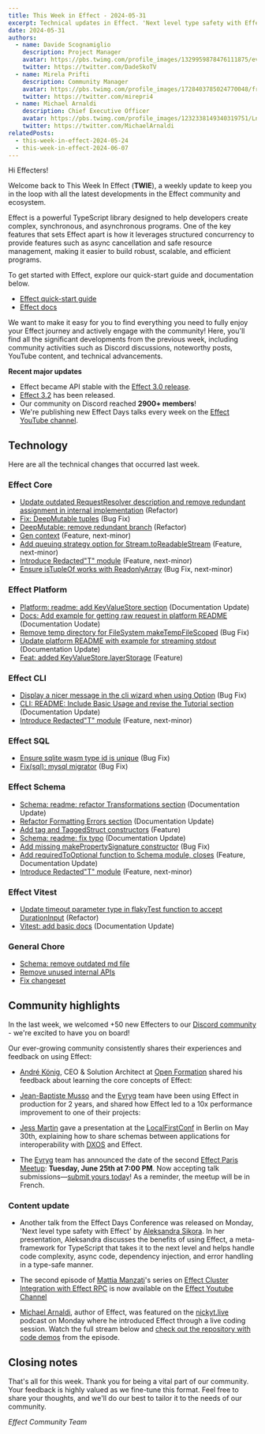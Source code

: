 ```yaml
---
title: This Week in Effect - 2024-05-31
excerpt: Technical updates in Effect. 'Next level type safety with Effect' by Aleksandra Sikora. 'Effect Cluster Integration with Effect RPC' Ep.2 by Mattia Manzati.
date: 2024-05-31
authors:
  - name: Davide Scognamiglio
    description: Project Manager
    avatar: https://pbs.twimg.com/profile_images/1329959878476111875/evHG8VX6_400x400.jpg
    twitter: https://twitter.com/DadeSkoTV
  - name: Mirela Prifti
    description: Community Manager
    avatar: https://pbs.twimg.com/profile_images/1728403785024770048/frKphayT_400x400.jpg
    twitter: https://twitter.com/mirepri4
  - name: Michael Arnaldi
    description: Chief Executive Officer
    avatar: https://pbs.twimg.com/profile_images/1232338149340319751/Ln9nNWyk_400x400.jpg
    twitter: https://twitter.com/MichaelArnaldi
relatedPosts:
  - this-week-in-effect-2024-05-24
  - this-week-in-effect-2024-06-07
---
```


Hi Effecters!

Welcome back to This Week In Effect (**TWIE**), a weekly update to keep you in the loop with all the latest developments in the Effect community and ecosystem.

Effect is a powerful TypeScript library designed to help developers create complex, synchronous, and asynchronous programs. One of the key features that sets Effect apart is how it leverages structured concurrency to provide features such as async cancellation and safe resource management, making it easier to build robust, scalable, and efficient programs.

To get started with Effect, explore our quick-start guide and documentation below.

- [Effect quick-start guide](/docs/quickstart)
- [Effect docs](/docs/introduction)

We want to make it easy for you to find everything you need to fully enjoy your Effect journey and actively engage with the community! Here, you'll find all the significant developments from the previous week, including community activities such as Discord discussions, noteworthy posts, YouTube content, and technical advancements.

**Recent major updates**

- Effect became API stable with the [Effect 3.0 release](https://effect.website/blog/effect-3.0).
- [Effect 3.2](https://effect.website/blog/effect-3.2) has been released.
- Our community on Discord reached **2900+ members**!
- We're publishing new Effect Days talks every week on the [Effect YouTube channel](https://www.youtube.com/@effect-ts).

## Technology

Here are all the technical changes that occurred last week.

### Effect Core

- [Update outdated RequestResolver description and remove redundant assignment in internal implementation](https://github.com/Effect-TS/effect/pull/2862) (Refactor)
- [Fix: DeepMutable tuples](https://github.com/Effect-TS/effect/pull/2879) (Bug Fix)
- [DeepMutable: remove redundant branch](https://github.com/Effect-TS/effect/pull/2885) (Refactor)
- [Gen context](https://github.com/Effect-TS/effect/pull/2857) (Feature, next-minor)
- [Add queuing strategy option for Stream.toReadableStream](https://github.com/Effect-TS/effect/pull/2864) (Feature, next-minor)
- [Introduce Redacted"T" module](https://github.com/Effect-TS/effect/pull/2856) (Feature, next-minor)
- [Ensure isTupleOf works with ReadonlyArray](https://github.com/Effect-TS/effect/pull/2883) (Bug Fix, next-minor)

### Effect Platform

- [Platform: readme: add KeyValueStore section](https://github.com/Effect-TS/effect/pull/2845) (Documentation Update)
- [Docs: Add example for getting raw request in platform README](https://github.com/Effect-TS/effect/pull/2850) (Documentation Uodate)
- [Remove temp directory for FileSystem makeTempFileScoped](https://github.com/Effect-TS/effect/pull/2859) (Bug Fix)
- [Update platform README with example for streaming stdout](https://github.com/Effect-TS/effect/pull/2870) (Documentation Update)
- [Feat: added KeyValueStore.layerStorage](https://github.com/Effect-TS/effect/pull/2737) (Feature)

### Effect CLI

- [Display a nicer message in the cli wizard when using Option](https://github.com/Effect-TS/effect/pull/2847) (Bug Fix)
- [CLI: README: Include Basic Usage and revise the Tutorial section](https://github.com/Effect-TS/effect/pull/2844) (Documentation Update)
- [Introduce Redacted"T" module](https://github.com/Effect-TS/effect/pull/2856) (Feature, next-minor)

### Effect SQL

- [Ensure sqlite wasm type id is unique](https://github.com/Effect-TS/effect/pull/2858) (Bug Fix)
- [Fix(sql): mysql migrator](https://github.com/Effect-TS/effect/pull/2867) (Bug Fix)

### Effect Schema

- [Schema: readme: refactor Transformations section](https://github.com/Effect-TS/effect/pull/2852) (Documentation Update)
- [Refactor Formatting Errors section](https://github.com/Effect-TS/effect/pull/2861) (Documentation Update)
- [Add tag and TaggedStruct constructors](https://github.com/Effect-TS/effect/pull/2851) (Feature)
- [Schema: readme: fix typo](https://github.com/Effect-TS/effect/pull/2863) (Documentation Update)
- [Add missing makePropertySignature constructor](https://github.com/Effect-TS/effect/pull/2880) (Bug Fix)
- [Add requiredToOptional function to Schema module, closes](https://github.com/Effect-TS/effect/pull/2882) (Feature, Documentation Update)
- [Introduce Redacted"T" module](https://github.com/Effect-TS/effect/pull/2856) (Feature, next-minor)

### Effect Vitest

- [Update timeout parameter type in flakyTest function to accept DurationInput](https://github.com/Effect-TS/effect/pull/2869) (Refactor)
- [Vitest: add basic docs](https://github.com/Effect-TS/effect/pull/2868) (Documentation Update)

### General Chore

- [Schema: remove outdated md file](https://github.com/Effect-TS/effect/pull/2849)
- [Remove unused internal APIs](https://github.com/Effect-TS/effect/pull/2866)
- [Fix changeset](https://github.com/Effect-TS/effect/pull/2891)

## Community highlights

In the last week, we welcomed +50 new Effecters to our [Discord community](https://discord.gg/effect-ts) - we're excited to have you on board!

Our ever-growing community consistently shares their experiences and feedback on using Effect:

- [André König](https://x.com/ItsAndreKoenig), CEO & Solution Architect at [Open Formation](https://openformation.io) shared his feedback about learning the core concepts of Effect:

  <Tweet id="1794809898250666251" />

- [Jean-Baptiste Musso](https://x.com/jbmusso) and the [Evryg](https://www.evryg.com) team have been using Effect in production for 2 years, and shared how Effect led to a 10x performance improvement to one of their projects:

  <Tweet id="1795209873061216660" />

- [Jess Martin](https://x.com/jessmartin) gave a presentation at the [LocalFirstConf](https://www.localfirstconf.com/) in Berlin on May 30th, explaining how to share schemas between applications for interoperability with [DXOS](https://dxos.org/) and Effect.

  <Tweet id="1796128076100673898" />

- The [Evryg](https://www.evryg.com) team has announced the date of the second [Effect Paris Meetup](https://www.meetup.com/effect-paris/#): **Tuesday, June 25th at 7:00 PM**. Now accepting talk submissions—[submit yours today](https://github.com/evryg-org/effect-paris/issues/new?template=talk.yml)! As a reminder, the meetup will be in French.
  <Tweet id="1793661086291710258" />

### Content update

- Another talk from the Effect Days Conference was released on Monday, 'Next level type safety with Effect' by [Aleksandra Sikora](https://x.com/aleksandrasays). In her presentation, Aleksandra discusses the benefits of using Effect, a meta-framework for TypeScript that takes it to the next level and helps handle code complexity, async code, dependency injection, and error handling in a type-safe manner.

  <YouTube url="https://www.youtube.com/embed/Wtc7T-9YxYg?si=C7ypYEPVpg4PKV3U" />

- The second episode of [Mattia Manzati](https://twitter.com/MattiaManzati)'s series on [Effect Cluster Integration with Effect RPC](https://www.youtube.com/watch?v=8WanmCpq_Mw&t=3s) is now available on the [Effect Youtube Channel](https://www.youtube.com/@effect-ts)

  <YouTube url="https://www.youtube.com/embed/*C5ZUjbtLi0?si=C3mVoVLVFjSSR9_B" />

- [Michael Arnaldi](https://x.com/MichaelArnaldi), author of Effect, was featured on the [nickyt.live](https://nickyt.live/) podcast on Monday where he introduced Effect through a live coding session. Watch the full stream below and [check out the repository with code demos](https://github.com/nickytonline/stream-for-effect) from the episode.
  <YouTube url="https://www.youtube.com/embed/tDBSYKk9Hqs?si=wsCtMDMlHZnm4Qt8" />

## Closing notes

That's all for this week. Thank you for being a vital part of our community. Your feedback is highly valued as we fine-tune this format. Feel free to share your thoughts, and we'll do our best to tailor it to the needs of our community.

_Effect Community Team_
